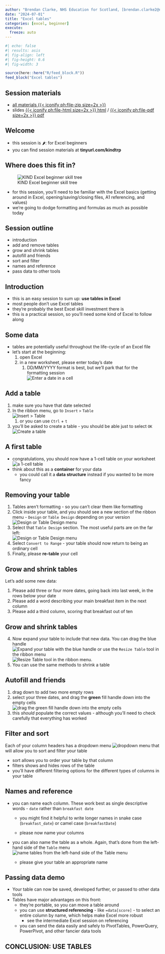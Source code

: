---
author: "Brendan Clarke, NHS Education for Scotland, [brendan.clarke2@nhs.scot](mailto:brendan.clarke2@nhs.scot)"
date: "2024-07-01"
title: "Excel tables"
categories: [excel, beginner]
execute:
  freeze: auto
---


```{r}
#| echo: false
#| results: asis
#| fig-align: left
#| fig-height: 0.6
#| fig-width: 3

source(here::here("R/feed_block.R"))
feed_block("Excel tables")

```


:::{.callout-note collapse=false appearance='default' icon=true}

## Session materials
+ [all materials {{< iconify ph:file-zip size=2x >}}](src/excel_tables.zip)
+ slides [{{< iconify ph:file-html size=2x >}} html](src/excel_tables.html) / [{{< iconify ph:file-pdf size=2x >}} pdf](src/excel_tables.pdf)
:::


## Welcome

-   this session is 🌶: for Excel beginners
-   you can find session materials at **tinyurl.com/kindtrp**



## Where does this fit in?

![KIND Excel beginner skill tree](images/clipboard-3911010684.png)

-   for this session, you'll need to be familiar with the Excel basics (getting around in Excel, opening/saving/closing files, A1 referencing, and values)
-   we're going to dodge formatting and formulas as much as possible today

## Session outline

-   introduction
-   add and remove tables
-   grow and shrink tables
-   autofill and friends
-   sort and filter
-   names and reference
-   pass data to other tools

## Introduction

-   this is an easy session to sum up: **use tables in Excel**
-   most people don't use Excel tables
-   they're probably the best Excel skill investment there is
-   this is a practical session, so you'll need some kind of Excel to follow along

## Some data

-   tables are potentially useful throughout the life-cycle of an Excel file
-   let's start at the beginning:
    1.  open Excel
    2.  in a new worksheet, please enter today's date
        1.  DD/MM/YYYY format is best, but we'll park that for the formatting session </br> ![Enter a date in a cell](images/clipboard-3905090772.png)

## Add a table

1. make sure you have that date selected
1.  In the ribbon menu, go to `Insert` `>` `Table` </br> ![`Insert` `>` `Table`](images/clipboard-112703173.png)
    1.  or you can use `Ctrl` + `t`
2.  you'll be asked to create a table - you should be able just to select `OK` </br> ![Create a table](images/clipboard-3913166740.png)

## A first table

-   congratulations, you should now have a 1-cell table on your worksheet </br>![a 1-cell table](images/clipboard-467996436.png)
-   think about this as a **container** for your data
    -   you could call it a **data structure** instead if you wanted to be more fancy

## Removing your table

1.  Tables aren't formatting - so you can't clear them like formatting
2.  Click inside your table, and you should see a new section of the ribbon menu - `Design` or `Table Design` depending on your version </br>![`Design` or `Table Design` menu](images/clipboard-903977516.png)
3.  Select that `Table Design` section. The most useful parts are on the far left: </br> ![`Design` or `Table Design` menu](images/clipboard-1056500409.png)
4.  Select `Convert to Range` - your table should now return to being an ordinary cell
5.  Finally, please **re-table** your cell

## Grow and shrink tables

Let's add some new data:

1.  Please add three or four more dates, going back into last week, in the rows below your date
2.  Please add a word describing your main breakfast item in the next column
3.  Please add a third column, scoring that breakfast out of ten

## Grow and shrink tables
4. Now expand your table to include that new data. You can drag the blue handle </br>![Expand your table with the blue handle](images/clipboard-2487072995.png) or use the `Resize Table` tool in the ribbon menu </br> ![`Resize Table` tool in the ribbon menu](images/clipboard-1207705760.png). 
1. You can use the same methods to shrink a table

## Autofill and friends

1.  drag down to add two more empty rows
1.  select your three dates, and drag the **green** fill handle down into the empty cells </br>![drag the **green** fill handle down into the empty cells](images/clipboard-3445425412.png)
1.  this *should* populate the correct values - although you'll need to check carefully that everything has worked

## Filter and sort

Each of your column headers has a dropdown menu ![dropdown menu](images/clipboard-1297021923.png) that will allow you to sort and filter your table

- sort allows you to order your table by that column
- filters shows and hides rows of the table
- you'll have different filtering options for the different types of columns in your table

## Names and reference

- you can name each column. These work best as single descriptive words - `date` rather than `breakfast date`

    -   you might find it helpful to write longer names in snake case (`breakfast_date`) or camel case (`breakfastDate`)

    -   please now name your columns

-   you can also name the table as a whole. Again, that's done from the left-hand side of the `Table` menu </br> ![name tables from the left-hand side of the `Table` menu](images/clipboard-3100742867.png)

    -   please give your table an appropriate name

## Passing data demo

-   Your table can now be saved, developed further, or passed to other data tools
-   Tables have major advantages on this front:
    -   they're portable, so you can move a table around
    -   you can use **structured referencing** - like `=data[score]` - to select an entire column by name, which helps make Excel more robust
        -   see the intermediate Excel session on referencing
    -   you can send the data easily and safely to PivotTables, PowerQuery, PowerPivot, and other fancier data tools

## CONCLUSION: USE TABLES {.center}
